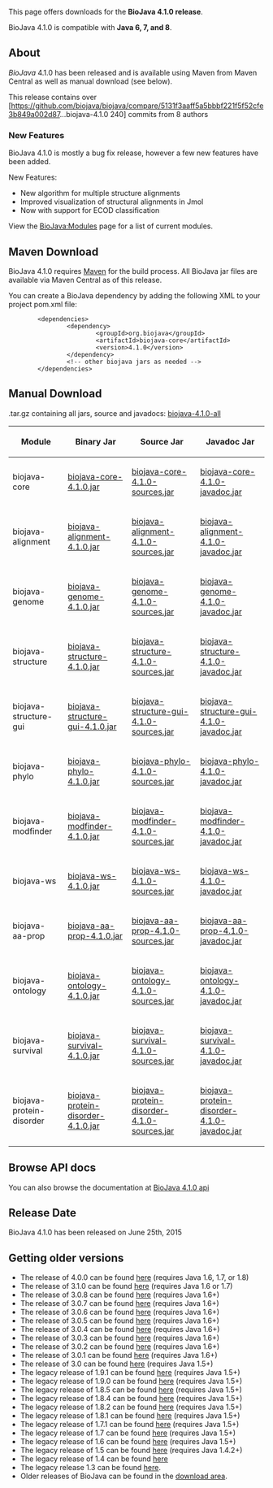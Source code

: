 This page offers downloads for the <b>BioJava 4.1.0 release</b>. 

BioJava 4.1.0 is compatible with <b>Java 6, 7, and 8</b>.

== About ==
''BioJava'' 4.1.0 has been released and is available using Maven from Maven Central as well as manual download (see below).

This release contains over [https://github.com/biojava/biojava/compare/5131f3aaff5a5bbbf221f5f52cfe3b849a002d87...biojava-4.1.0 240] commits from 8 authors


===New Features===

BioJava 4.1.0 is mostly a bug fix release, however a few new features have been added.

New Features:

* New algorithm for multiple structure alignments
* Improved visualization of structural alignments in Jmol
* Now with support for ECOD classification


View the [[BioJava:Modules]] page for a list of current modules.

== Maven Download ==
BioJava 4.1.0 requires [http://maven.apache.org/ Maven] for the build process. All BioJava jar files are available via Maven Central as of this release.

You can create a BioJava dependency by adding the following XML to your project pom.xml file:
<pre>
        <dependencies>
                <dependency>
                        <groupId>org.biojava</groupId>
                        <artifactId>biojava-core</artifactId>
                        <version>4.1.0</version>
                </dependency>
                <!-- other biojava jars as needed -->
        </dependencies>	
</pre>

== Manual Download ==

.tar.gz containing all jars, source and javadocs: [http://biojava.org/download/bj4.1.0/biojava-4.1.0-all.tar.gz biojava-4.1.0-all]

{|
|+
! Module
! Binary Jar
! Source Jar
! Javadoc Jar
|-
| biojava-core 
| [https://repo1.maven.org/maven2/org/biojava/biojava-core/4.1.0/biojava-core-4.1.0.jar biojava-core-4.1.0.jar] 
| [https://repo1.maven.org/maven2/org/biojava/biojava-core/4.1.0/biojava-core-4.1.0-sources.jar biojava-core-4.1.0-sources.jar] 
| [https://repo1.maven.org/maven2/org/biojava/biojava-core/4.1.0/biojava-core-4.1.0-javadoc.jar biojava-core-4.1.0-javadoc.jar]
|-
| biojava-alignment 
| [https://repo1.maven.org/maven2/org/biojava/biojava-alignment/4.1.0/biojava-alignment-4.1.0.jar biojava-alignment-4.1.0.jar] 
| [https://repo1.maven.org/maven2/org/biojava/biojava-alignment/4.1.0/biojava-alignment-4.1.0-sources.jar biojava-alignment-4.1.0-sources.jar] 
| [https://repo1.maven.org/maven2/org/biojava/biojava-alignment/4.1.0/biojava-alignment-4.1.0-javadoc.jar biojava-alignment-4.1.0-javadoc.jar]
|-
| biojava-genome 
| [https://repo1.maven.org/maven2/org/biojava/biojava-genome/4.1.0/biojava-genome-4.1.0.jar biojava-genome-4.1.0.jar] 
| [https://repo1.maven.org/maven2/org/biojava/biojava-genome/4.1.0/biojava-genome-4.1.0-sources.jar biojava-genome-4.1.0-sources.jar] 
| [https://repo1.maven.org/maven2/org/biojava/biojava-genome/4.1.0/biojava-genome-4.1.0-javadoc.jar biojava-genome-4.1.0-javadoc.jar]
|-
| biojava-structure 
| [https://repo1.maven.org/maven2/org/biojava/biojava-structure/4.1.0/biojava-structure-4.1.0.jar biojava-structure-4.1.0.jar] 
| [https://repo1.maven.org/maven2/org/biojava/biojava-structure/4.1.0/biojava-structure-4.1.0-sources.jar biojava-structure-4.1.0-sources.jar] 
| [https://repo1.maven.org/maven2/org/biojava/biojava-structure/4.1.0/biojava-structure-4.1.0-javadoc.jar biojava-structure-4.1.0-javadoc.jar]
|-
| biojava-structure-gui 
| [https://repo1.maven.org/maven2/org/biojava/biojava-structure-gui/4.1.0/biojava-structure-gui-4.1.0.jar biojava-structure-gui-4.1.0.jar] 
| [https://repo1.maven.org/maven2/org/biojava/biojava-structure-gui/4.1.0/biojava-structure-gui-4.1.0-sources.jar biojava-structure-gui-4.1.0-sources.jar] 
| [https://repo1.maven.org/maven2/org/biojava/biojava-structure-gui/4.1.0/biojava-structure-gui-4.1.0-javadoc.jar biojava-structure-gui-4.1.0-javadoc.jar]
|-
| biojava-phylo 
| [https://repo1.maven.org/maven2/org/biojava/biojava-phylo/4.1.0/biojava-phylo-4.1.0.jar biojava-phylo-4.1.0.jar] 
| [https://repo1.maven.org/maven2/org/biojava/biojava-phylo/4.1.0/biojava-phylo-4.1.0-sources.jar biojava-phylo-4.1.0-sources.jar] 
| [https://repo1.maven.org/maven2/org/biojava/biojava-phylo/4.1.0/biojava-phylo-4.1.0-javadoc.jar biojava-phylo-4.1.0-javadoc.jar]
|-
| biojava-modfinder 
| [https://repo1.maven.org/maven2/org/biojava/biojava-modfinder/4.1.0/biojava-modfinder-4.1.0.jar biojava-modfinder-4.1.0.jar] 
| [https://repo1.maven.org/maven2/org/biojava/biojava-modfinder/4.1.0/biojava-modfinder-4.1.0-sources.jar biojava-modfinder-4.1.0-sources.jar] 
| [https://repo1.maven.org/maven2/org/biojava/biojava-modfinder/4.1.0/biojava-modfinder-4.1.0-javadoc.jar biojava-modfinder-4.1.0-javadoc.jar]
|-
| biojava-ws 
| [https://repo1.maven.org/maven2/org/biojava/biojava-ws/4.1.0/biojava-ws-4.1.0.jar biojava-ws-4.1.0.jar] 
| [https://repo1.maven.org/maven2/org/biojava/biojava-ws/4.1.0/biojava-ws-4.1.0-sources.jar biojava-ws-4.1.0-sources.jar] 
| [https://repo1.maven.org/maven2/org/biojava/biojava-ws/4.1.0/biojava-ws-4.1.0-javadoc.jar biojava-ws-4.1.0-javadoc.jar]
|-
| biojava-aa-prop 
| [https://repo1.maven.org/maven2/org/biojava/biojava-aa-prop/4.1.0/biojava-aa-prop-4.1.0.jar biojava-aa-prop-4.1.0.jar] 
| [https://repo1.maven.org/maven2/org/biojava/biojava-aa-prop/4.1.0/biojava-aa-prop-4.1.0-sources.jar biojava-aa-prop-4.1.0-sources.jar] 
| [https://repo1.maven.org/maven2/org/biojava/biojava-aa-prop/4.1.0/biojava-aa-prop-4.1.0-javadoc.jar biojava-aa-prop-4.1.0-javadoc.jar]
|-
| biojava-ontology
| [https://repo1.maven.org/maven2/org/biojava/biojava-ontology/4.1.0/biojava-ontology-4.1.0.jar biojava-ontology-4.1.0.jar] 
| [https://repo1.maven.org/maven2/org/biojava/biojava-ontology/4.1.0/biojava-ontology-4.1.0-sources.jar biojava-ontology-4.1.0-sources.jar] 
| [https://repo1.maven.org/maven2/org/biojava/biojava-ontology/4.1.0/biojava-ontology-4.1.0-javadoc.jar biojava-ontology-4.1.0-javadoc.jar]
|-
| biojava-survival
| [https://repo1.maven.org/maven2/org/biojava/biojava-survival/4.1.0/biojava-survival-4.1.0.jar biojava-survival-4.1.0.jar] 
| [https://repo1.maven.org/maven2/org/biojava/biojava-survival/4.1.0/biojava-survival-4.1.0-sources.jar biojava-survival-4.1.0-sources.jar] 
| [https://repo1.maven.org/maven2/org/biojava/biojava-survival/4.1.0/biojava-survival-4.1.0-javadoc.jar biojava-survival-4.1.0-javadoc.jar]
|-
| biojava-protein-disorder 
| [https://repo1.maven.org/maven2/org/biojava/biojava-protein-disorder/4.1.0/biojava-protein-disorder-4.1.0.jar biojava-protein-disorder-4.1.0.jar] 
| [https://repo1.maven.org/maven2/org/biojava/biojava-protein-disorder/4.1.0/biojava-protein-disorder-4.1.0-sources.jar biojava-protein-disorder-4.1.0-sources.jar] 
| [https://repo1.maven.org/maven2/org/biojava/biojava-protein-disorder/4.1.0/biojava-protein-disorder-4.1.0-javadoc.jar biojava-protein-disorder-4.1.0-javadoc.jar]

|}

== Browse API docs ==
You can also browse the documentation at [http://www.biojava.org/docs/api4.1.0/ BioJava 4.1.0 api]

==Release Date==
BioJava 4.1.0 has been released on June 25th, 2015

== Getting older versions ==
* The release of 4.0.0 can be found [[BioJava:Download 4.0.0|here]] (requires Java 1.6, 1.7, or 1.8)
* The release of 3.1.0 can be found [[BioJava:Download 3.1.0|here]] (requires Java 1.6 or 1.7)
* The release of 3.0.8 can be found [[BioJava:Download 3.0.8|here]] (requires Java 1.6+)
* The release of 3.0.7 can be found [[BioJava:Download 3.0.7|here]] (requires Java 1.6+)
* The release of 3.0.6 can be found [[BioJava:Download 3.0.6|here]] (requires Java 1.6+)
* The release of 3.0.5 can be found [[BioJava:Download 3.0.5|here]] (requires Java 1.6+)
* The release of 3.0.4 can be found [[BioJava:Download 3.0.4|here]] (requires Java 1.6+)
* The release of 3.0.3 can be found [[BioJava:Download 3.0.3|here]] (requires Java 1.6+)
* The release of 3.0.2 can be found [[BioJava:Download 3.0.2|here]] (requires Java 1.6+)
* The release of 3.0.1 can be found [[BioJava:Download 3.0.1|here]] (requires Java 1.6+)
* The release of 3.0 can be found [[BioJava:Download 3.0|here]] (requires Java 1.5+)
* The legacy release of 1.9.1 can be found [[BioJava:Download 1.9.1|here]] (requires Java 1.5+)
* The legacy release of 1.9.0 can be found [[BioJava:Download 1.9.0|here]] (requires Java 1.5+)
* The legacy release of 1.8.5 can be found [[BioJava:Download 1.8.5|here]] (requires Java 1.5+)
* The legacy release of 1.8.4 can be found [[BioJava:Download 1.8.4|here]] (requires Java 1.5+)
* The legacy release of 1.8.2 can be found [[BioJava:Download 1.8.2|here]] (requires Java 1.5+)
* The legacy release of 1.8.1 can be found [[BioJava:Download 1.8.1|here]] (requires Java 1.5+)
* The legacy release of 1.7.1 can be found [[BioJava:Download 1.7.1|here]] (requires Java 1.5+)
* The legacy release of 1.7 can be found [[BioJava:Download 1.7|here]] (requires Java 1.5+)
* The legacy release of 1.6 can be found [[BioJava:Download 1.6|here]] (requires Java 1.5+)
* The legacy release of 1.5 can be found [[BioJava:Download 1.5|here]] (requires Java 1.4.2+)
* The legacy release of 1.4 can be found [[BioJava:Download 1.4|here]]
* The legacy release 1.3 can be found [[BioJava:Download 1.3|here]].
* Older releases of BioJava can be found in the [http://www.biojava.org/download/ download area].
